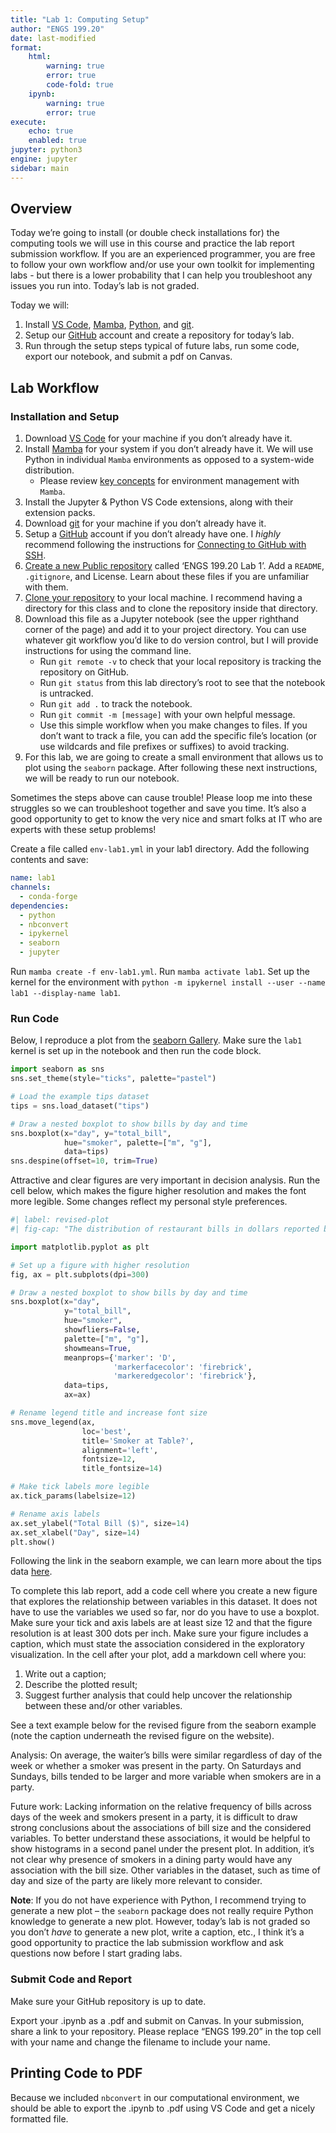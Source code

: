 ```yaml
---
title: "Lab 1: Computing Setup"
author: "ENGS 199.20"
date: last-modified
format:
    html:        
        warning: true
        error: true
        code-fold: true
    ipynb:
        warning: true
        error: true
execute: 
    echo: true
    enabled: true
jupyter: python3
engine: jupyter
sidebar: main
---
```


## Overview
Today we're going to install (or double check installations for) the computing tools we will use in this course and practice the lab report submission workflow. If you are an experienced programmer, you are free to follow your own workflow and/or use your own toolkit for implementing labs - but there is a lower probability that I can help you troubleshoot any issues you run into. Today's lab is not graded. 

Today we will:

1. Install [VS Code](https://code.visualstudio.com/), [Mamba](https://mamba.readthedocs.io/en/latest/index.html), [Python](https://www.python.org/), and [git](https://git-scm.com/). 
2. Setup our [GitHub](https://github.com/) account and create a repository for today's lab.
3. Run through the setup steps typical of future labs, run some code, export our notebook, and submit a pdf on Canvas. 

## Lab Workflow

### Installation and Setup

1. Download [VS Code](https://code.visualstudio.com/) for your machine if you don't already have it. 
2. Install [Mamba](https://github.com/conda-forge/miniforge?tab=readme-ov-file#install) for your system if you don't already have it. We will use Python in individual `Mamba` environments as opposed to a system-wide distribution. 
    - Please review [key concepts](https://mamba.readthedocs.io/en/latest/user_guide/concepts.html#concepts) for environment management with `Mamba`.
3. Install the Jupyter & Python VS Code extensions, along with their extension packs. 
4. Download [git](https://git-scm.com/downloads) for your machine if you don't already have it. 
5. Setup a [GitHub](https://docs.github.com/en/get-started/onboarding/getting-started-with-your-github-account) account if you don't already have one. I *highly* recommend following the instructions for [Connecting to GitHub with SSH](https://docs.github.com/en/authentication/connecting-to-github-with-ssh). 
6. [Create a new Public repository](https://docs.github.com/en/repositories/creating-and-managing-repositories/creating-a-new-repository) called 'ENGS 199.20 Lab 1'. Add a `README`, `.gitignore`, and License. Learn about these files if you are unfamiliar with them.
7. [Clone your repository](https://docs.github.com/en/repositories/creating-and-managing-repositories/cloning-a-repository) to your local machine. I recommend having a directory for this class and to clone the repository inside that directory. 
8. Download this file as a Jupyter notebook (see the upper righthand corner of the page) and add it to your project directory. You can use whatever git workflow you'd like to do version control, but I will provide instructions for using the command line. 
    - Run `git remote -v` to check that your local repository is tracking the repository on GitHub. 
    - Run `git status` from this lab directory's root to see that the notebook is untracked.
    - Run `git add .` to track the notebook. 
    - Run `git commit -m [message]` with your own helpful message.
    - Use this simple workflow when you make changes to files. If you don't want to track a file, you can add the specific file's location (or use wildcards and file prefixes or suffixes) to avoid tracking.
9. For this lab, we are going to create a small environment that allows us to plot using the `seaborn` package. After following these next instructions, we will be ready to run our notebook. 

Sometimes the steps above can cause trouble! Please loop me into these struggles so we can troubleshoot together and save you time. It's also a good opportunity to get to know the very nice and smart folks at IT who are experts with these setup problems!

Create a file called `env-lab1.yml` in your lab1 directory. Add the following contents and save:
```yaml
name: lab1
channels:
  - conda-forge
dependencies:
  - python
  - nbconvert
  - ipykernel
  - seaborn
  - jupyter
```
Run `mamba create -f env-lab1.yml`. 
Run `mamba activate lab1`. 
Set up the kernel for the environment with `python -m ipykernel install --user --name lab1 --display-name lab1`.

### Run Code

Below, I reproduce a plot from the [seaborn Gallery](seaborn.pydata.org/examples/grouped_boxplot.html). Make sure the `lab1` kernel is set up in the notebook and then run the code block. 

```python
import seaborn as sns
sns.set_theme(style="ticks", palette="pastel")

# Load the example tips dataset
tips = sns.load_dataset("tips")

# Draw a nested boxplot to show bills by day and time
sns.boxplot(x="day", y="total_bill",
            hue="smoker", palette=["m", "g"],
            data=tips)
sns.despine(offset=10, trim=True)
```

Attractive and clear figures are very important in decision analysis. Run the cell below, which makes the figure higher resolution and makes the font more legible. Some changes reflect my personal style preferences. 

```python
#| label: revised-plot
#| fig-cap: "The distribution of restaurant bills in dollars reported by a waiter over a period of several months, shown in boxplots. The grouping examines how total bill size is distributed across day of the week (x-axis) and whether the party included a smoker (hue). Red diamonds denote the mean restaurant bill in each group." 

import matplotlib.pyplot as plt

# Set up a figure with higher resolution
fig, ax = plt.subplots(dpi=300)

# Draw a nested boxplot to show bills by day and time
sns.boxplot(x="day",
            y="total_bill",
            hue="smoker",
            showfliers=False,
            palette=["m", "g"],
            showmeans=True,
            meanprops={'marker': 'D',
                       'markerfacecolor': 'firebrick',
                       'markeredgecolor': 'firebrick'},
            data=tips,
            ax=ax)

# Rename legend title and increase font size
sns.move_legend(ax,
                loc='best',
                title='Smoker at Table?',
                alignment='left',
                fontsize=12,
                title_fontsize=14)

# Make tick labels more legible
ax.tick_params(labelsize=12)

# Rename axis labels
ax.set_ylabel("Total Bill ($)", size=14)
ax.set_xlabel("Day", size=14)
plt.show()
```

Following the link in the seaborn example, we can learn more about the tips data [here](https://rdrr.io/cran/reshape2/man/tips.html). 

To complete this lab report, add a code cell where you create a new figure that explores the relationship between variables in this dataset. It does not have to use the variables we used so far, nor do you have to use a boxplot. Make sure your tick and axis labels are at least size 12 and that the figure resolution is at least 300 dots per inch. Make sure your figure includes a caption, which must state the association considered in the exploratory visualization. In the cell after your plot, add a markdown cell where you:

1. Write out a caption; 
2. Describe the plotted result; 
3. Suggest further analysis that could help uncover the relationship between these and/or other variables. 

See a text example below for the revised figure from the seaborn example (note the caption underneath the revised figure on the website). 

Analysis: On average, the waiter's bills were similar regardless of day of the week or whether a smoker was present in the party. On Saturdays and Sundays, bills tended to be larger and more variable when smokers are in a party. 

Future work: Lacking information on the relative frequency of bills across days of the week and smokers present in a party, it is difficult to draw strong conclusions about the associations of bill size and the considered variables. To better understand these associations, it would be helpful to show histograms in a second panel under the present plot. In addition, it's not clear why presence of smokers in a dining party would have any association with the bill size. Other variables in the dataset, such as time of day and size of the party are likely more relevant to consider. 

**Note**: If you do not have experience with Python, I recommend trying to generate a new plot -- the `seaborn` package does not really require Python knowledge to generate a new plot. However, today's lab is not graded so you don't *have* to generate a new plot, write a caption, etc., I think it's a good opportunity to practice the lab submission workflow and ask questions now before I start grading labs. 

### Submit Code and Report
Make sure your GitHub repository is up to date. 

Export your .ipynb as a .pdf and submit on Canvas. In your submission, share a link to your repository. Please replace "ENGS 199.20" in the top cell with your name and change the filename to include your name. 

::: {.callout-tip}
## Printing Code to PDF
Because we included `nbconvert` in our computational environment, we should be able to export the .ipynb to .pdf using VS Code and get a nicely formatted file. 
:::